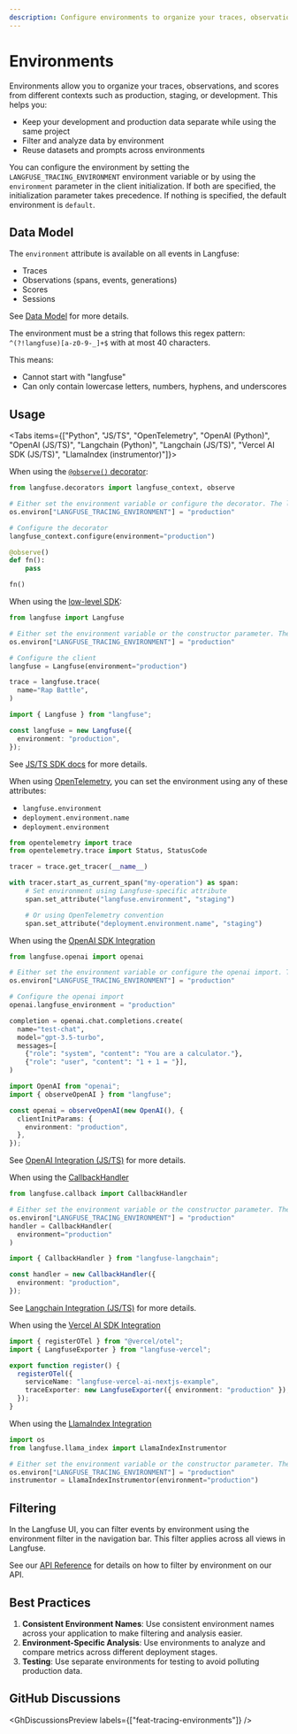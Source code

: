 ```yaml
---
description: Configure environments to organize your traces, observations, and scores.
---
```


# Environments

Environments allow you to organize your traces, observations, and scores from different contexts such as production, staging, or development. This helps you:

- Keep your development and production data separate while using the same project
- Filter and analyze data by environment
- Reuse datasets and prompts across environments

You can configure the environment by setting the `LANGFUSE_TRACING_ENVIRONMENT` environment variable or by using the `environment` parameter in the client initialization.
If both are specified, the initialization parameter takes precedence.
If nothing is specified, the default environment is `default`.

## Data Model

The `environment` attribute is available on all events in Langfuse:

- Traces
- Observations (spans, events, generations)
- Scores
- Sessions

See [Data Model](/docs/tracing-data-model) for more details.

The environment must be a string that follows this regex pattern: `^(?!langfuse)[a-z0-9-_]+$` with at most 40 characters.

This means:

- Cannot start with "langfuse"
- Can only contain lowercase letters, numbers, hyphens, and underscores

## Usage

<Tabs items={["Python", "JS/TS", "OpenTelemetry", "OpenAI (Python)", "OpenAI (JS/TS)", "Langchain (Python)", "Langchain (JS/TS)", "Vercel AI SDK (JS/TS)", "LlamaIndex (instrumentor)"]}>
<Tab>

When using the [`@observe()` decorator](/docs/sdk/python/decorators):

```python
from langfuse.decorators import langfuse_context, observe

# Either set the environment variable or configure the decorator. The latter takes precedence.
os.environ["LANGFUSE_TRACING_ENVIRONMENT"] = "production"

# Configure the decorator
langfuse_context.configure(environment="production")

@observe()
def fn():
    pass

fn()
```

When using the [low-level SDK](/docs/sdk/python/low-level-sdk):

```python
from langfuse import Langfuse

# Either set the environment variable or the constructor parameter. The latter takes precedence.
os.environ["LANGFUSE_TRACING_ENVIRONMENT"] = "production"

# Configure the client
langfuse = Langfuse(environment="production")

trace = langfuse.trace(
  name="Rap Battle",
)
```

</Tab>
<Tab>

```ts
import { Langfuse } from "langfuse";

const langfuse = new Langfuse({
  environment: "production",
});
```

See [JS/TS SDK docs](/docs/sdk/typescript/guide#environments) for more details.

</Tab>
<Tab>

When using [OpenTelemetry](/docs/opentelemetry/get-started), you can set the environment using any of these attributes:

- `langfuse.environment`
- `deployment.environment.name`
- `deployment.environment`

```python
from opentelemetry import trace
from opentelemetry.trace import Status, StatusCode

tracer = trace.get_tracer(__name__)

with tracer.start_as_current_span("my-operation") as span:
    # Set environment using Langfuse-specific attribute
    span.set_attribute("langfuse.environment", "staging")

    # Or using OpenTelemetry convention
    span.set_attribute("deployment.environment.name", "staging")
```

</Tab>
<Tab>

When using the [OpenAI SDK Integration](/docs/integrations/openai)

```python
from langfuse.openai import openai

# Either set the environment variable or configure the openai import. The latter takes precedence.
os.environ["LANGFUSE_TRACING_ENVIRONMENT"] = "production"

# Configure the openai import
openai.langfuse_environment = "production"

completion = openai.chat.completions.create(
  name="test-chat",
  model="gpt-3.5-turbo",
  messages=[
    {"role": "system", "content": "You are a calculator."},
    {"role": "user", "content": "1 + 1 = "}],
)
```

</Tab>
<Tab>

```ts
import OpenAI from "openai";
import { observeOpenAI } from "langfuse";

const openai = observeOpenAI(new OpenAI(), {
  clientInitParams: {
    environment: "production",
  },
});
```

See [OpenAI Integration (JS/TS)](/docs/integrations/openai/js/get-started) for more details.

</Tab>

<Tab>

When using the [CallbackHandler](/docs/integrations/langchain/tracing)

```python
from langfuse.callback import CallbackHandler

# Either set the environment variable or the constructor parameter. The latter takes precedence.
os.environ["LANGFUSE_TRACING_ENVIRONMENT"] = "production"
handler = CallbackHandler(
  environment="production"
)
```

</Tab>

<Tab>

```ts
import { CallbackHandler } from "langfuse-langchain";

const handler = new CallbackHandler({
  environment: "production",
});
```

See [Langchain Integration (JS/TS)](/docs/integrations/langchain/tracing) for more details.

</Tab>

<Tab>

When using the [Vercel AI SDK Integration](/docs/integrations/vercel-ai-sdk)

```ts filename="instrumentation.ts" {/environment: "production"/}
import { registerOTel } from "@vercel/otel";
import { LangfuseExporter } from "langfuse-vercel";

export function register() {
  registerOTel({
    serviceName: "langfuse-vercel-ai-nextjs-example",
    traceExporter: new LangfuseExporter({ environment: "production" }),
  });
}
```

</Tab>

<Tab>

When using the [LlamaIndex Integration](/docs/integrations/llama-index/get-started)

```python
import os
from langfuse.llama_index import LlamaIndexInstrumentor

# Either set the environment variable or the constructor parameter. The latter takes precedence.
os.environ["LANGFUSE_TRACING_ENVIRONMENT"] = "production"
instrumentor = LlamaIndexInstrumentor(environment="production")
```

</Tab>

</Tabs>

## Filtering

In the Langfuse UI, you can filter events by environment using the environment filter in the navigation bar. This filter applies across all views in Langfuse.

See our [API Reference](/docs/api) for details on how to filter by environment on our API.

## Best Practices

1. **Consistent Environment Names**: Use consistent environment names across your application to make filtering and analysis easier.
2. **Environment-Specific Analysis**: Use environments to analyze and compare metrics across different deployment stages.
3. **Testing**: Use separate environments for testing to avoid polluting production data.

## GitHub Discussions


<GhDiscussionsPreview labels={["feat-tracing-environments"]} />
